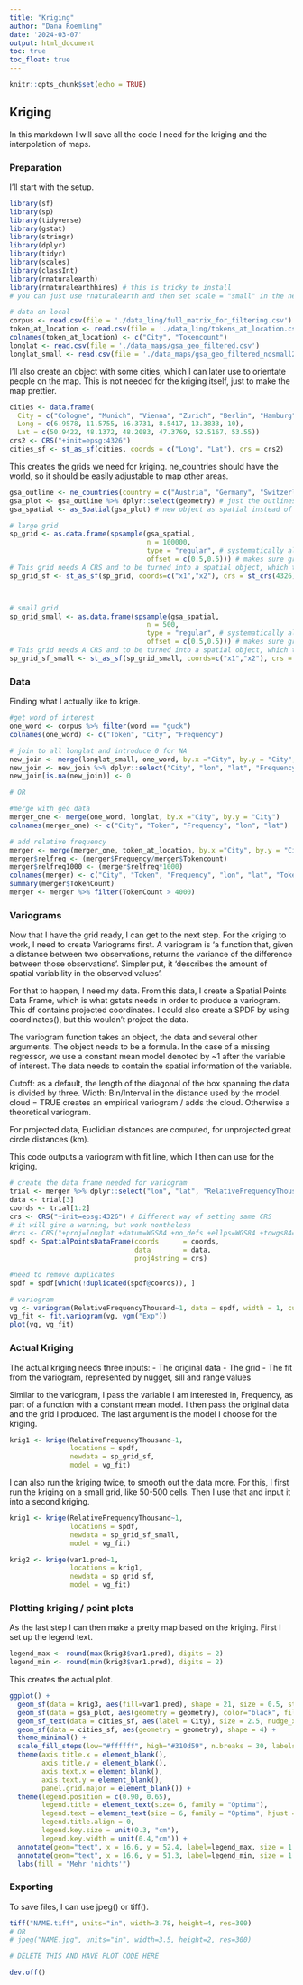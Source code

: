 ```yaml
---
title: "Kriging"
author: "Dana Roemling"
date: '2024-03-07'
output: html_document
toc: true
toc_float: true
---
```


```r
knitr::opts_chunk$set(echo = TRUE)
```

## Kriging

In this markdown I will save all the code I need for the kriging and the interpolation of maps.


### Preparation

I'll start with the setup.

```r
library(sf)
library(sp)
library(tidyverse)
library(gstat)
library(stringr)
library(dplyr) 
library(tidyr)
library(scales)
library(classInt) 
library(rnaturalearth)
library(rnaturalearthhires) # this is tricky to install
# you can just use rnaturalearth and then set scale = "small" in the ne_countries() function

# data on local
corpus <- read.csv(file = './data_ling/full_matrix_for_filtering.csv') 
token_at_location <- read.csv(file = './data_ling/tokens_at_location.csv')
colnames(token_at_location) <- c("City", "Tokencount") 
longlat <- read.csv(file = './data_maps/gsa_geo_filtered.csv')
longlat_small <- read.csv(file = './data_maps/gsa_geo_filtered_nosmall22.csv')
```

I'll also create an object with some cities, which I can later use to orientate people on the map.
This is not needed for the kriging itself, just to make the map prettier.

```r
cities <- data.frame(
  City = c("Cologne", "Munich", "Vienna", "Zurich", "Berlin", "Hamburg"),
  Long = c(6.9578, 11.5755, 16.3731, 8.5417, 13.3833, 10),
  Lat = c(50.9422, 48.1372, 48.2083, 47.3769, 52.5167, 53.55))
crs2 <- CRS("+init=epsg:4326")
cities_sf <- st_as_sf(cities, coords = c("Long", "Lat"), crs = crs2)
```

This creates the grids we need for kriging. ne_countries should have the world, so it should be easily adjustable to map other areas. 

```r
gsa_outline <- ne_countries(country = c("Austria", "Germany", "Switzerland"), returnclass="sf", scale = "large")
gsa_plot <- gsa_outline %>% dplyr::select(geometry) # just the outlines of the three
gsa_spatial <- as_Spatial(gsa_plot) # new object as spatial instead of sf

# large grid
sp_grid <- as.data.frame(spsample(gsa_spatial,
                                  n = 100000,
                                  type = "regular", # systematically aligned sampling
                                  offset = c(0.5,0.5))) # makes sure grid is the same every time
# This grid needs A CRS and to be turned into a spatial object, which this line does:
sp_grid_sf <- st_as_sf(sp_grid, coords=c("x1","x2"), crs = st_crs(4326))



# small grid
sp_grid_small <- as.data.frame(spsample(gsa_spatial,
                                  n = 500,
                                  type = "regular", # systematically aligned sampling
                                  offset = c(0.5,0.5))) # makes sure grid is the same every time
# This grid needs A CRS and to be turned into a spatial object, which this line does:
sp_grid_sf_small <- st_as_sf(sp_grid_small, coords=c("x1","x2"), crs = st_crs(4326))
```

### Data

Finding what I actually like to krige.

```r
#get word of interest
one_word <- corpus %>% filter(word == "guck")
colnames(one_word) <- c("Token", "City", "Frequency")

# join to all longlat and introduce 0 for NA
new_join <- merge(longlat_small, one_word, by.x ="City", by.y = "City", all = TRUE)
new_join <- new_join %>% dplyr::select("City", "lon", "lat", "Frequency")
new_join[is.na(new_join)] <- 0

# OR

#merge with geo data
merger_one <- merge(one_word, longlat, by.x ="City", by.y = "City")
colnames(merger_one) <- c("City", "Token", "Frequency", "lon", "lat")

# add relative frequency
merger <- merge(merger_one, token_at_location, by.x ="City", by.y = "City")
merger$relfreq <- (merger$Frequency/merger$Tokencount)
merger$relfreq1000 <- (merger$relfreq*1000)
colnames(merger) <- c("City", "Token", "Frequency", "lon", "lat", "TokenCount", "RelativeFrequency", "RelativeFrequencyThousand")
summary(merger$TokenCount)
merger <- merger %>% filter(TokenCount > 4000)
```


### Variograms

Now that I have the grid ready, I can get to the next step. For the kriging to work, I need to create Variograms first. A variogram is 'a function that, given a distance between two observations, returns the variance of the difference between those observations'. Simpler put, it 'describes the amount of spatial variability in the observed values'.

For that to happen, I need my data. From this data, I create a Spatial Points Data Frame, which is what gstats needs in order to produce a variogram. This df contains projected coordinates. I could also create a SPDF by using coordinates(), but this wouldn't project the data.

The variogram function takes an object, the data and several other arguments. The object needs to be a formula. In the case of a missing regressor, we use a constant mean model denoted by ~1 after the variable of interest. The data needs to contain the spatial information of the variable. 

Cutoff: as a default, the length of the diagonal of the box spanning the data is divided by three.
Width: Bin/Interval in the distance used by the model. 
cloud = TRUE creates an empirical variogram / adds the cloud. Otherwise a theoretical variogram. 

For projected data, Euclidian distances are computed, for unprojected great circle distances (km).

This code outputs a variogram with fit line, which I then can use for the kriging. 

```r
# create the data frame needed for variogram
trial <- merger %>% dplyr::select("lon", "lat", "RelativeFrequencyThousand") #%>% na.omit()
data <- trial[3]
coords <- trial[1:2]
crs <- CRS("+init=epsg:4326") # Different way of setting same CRS
# it will give a warning, but work nontheless
#crs <- CRS("+proj=longlat +datum=WGS84 +no_defs +ellps=WGS84 +towgs84=0,0,0")
spdf <- SpatialPointsDataFrame(coords      = coords,
                               data        = data, 
                               proj4string = crs)

#need to remove duplicates
spdf = spdf[which(!duplicated(spdf@coords)), ]

# variogram
vg <- variogram(RelativeFrequencyThousand~1, data = spdf, width = 1, cutoff = 300)
vg_fit <- fit.variogram(vg, vgm("Exp")) 
plot(vg, vg_fit)
```

### Actual Kriging

The actual kriging needs three inputs: 
- The original data
- The grid
- The fit from the variogram, represented by nugget, sill and range values

Similar to the variogram, I pass the variable I am interested in, Frequency, as part of a function with a constant mean model. I then pass the original data and the grid I produced. The last argument is the model I choose for the kriging. 

```r
krig1 <- krige(RelativeFrequencyThousand~1, 
               locations = spdf, 
               newdata = sp_grid_sf, 
               model = vg_fit)
```

I can also run the kriging twice, to smooth out the data more. For this, I first run the kriging on a small grid, like 50-500 cells. Then I use that and input it into a second kriging.

```r
krig1 <- krige(RelativeFrequencyThousand~1, 
               locations = spdf, 
               newdata = sp_grid_sf_small, 
               model = vg_fit)

krig2 <- krige(var1.pred~1, 
               locations = krig1, 
               newdata = sp_grid_sf, 
               model = vg_fit)
```

### Plotting kriging / point plots

As the last step I can then make a pretty map based on the kriging. First I set up the legend text.

```r
legend_max <- round(max(krig3$var1.pred), digits = 2)
legend_min <- round(min(krig3$var1.pred), digits = 2)
```

This creates the actual plot.

```r
ggplot() +
  geom_sf(data = krig3, aes(fill=var1.pred), shape = 21, size = 0.5, stroke = 0, lwd = 0) +
  geom_sf(data = gsa_plot, aes(geometry = geometry), color="black", fill=NA, size = 0.5) +
  geom_sf_text(data = cities_sf, aes(label = City), size = 2.5, nudge_x = 0, nudge_y = -0.15, family = "Optima") +
  geom_sf(data = cities_sf, aes(geometry = geometry), shape = 4) +
  theme_minimal() +
  scale_fill_steps(low="#ffffff", high="#310d59", n.breaks = 30, labels = NULL) +
  theme(axis.title.x = element_blank(), 
        axis.title.y = element_blank(),
        axis.text.x = element_blank(),
        axis.text.y = element_blank(),
        panel.grid.major = element_blank()) +
  theme(legend.position = c(0.90, 0.65), 
        legend.title = element_text(size= 6, family = "Optima"), 
        legend.text = element_text(size = 6, family = "Optima", hjust = 1),
        legend.title.align = 0,
        legend.key.size = unit(0.3, "cm"),
        legend.key.width = unit(0.4,"cm")) +
  annotate(geom="text", x = 16.6, y = 52.4, label=legend_max, size = 1.5, family = "Optima") +
  annotate(geom="text", x = 16.6, y = 51.3, label=legend_min, size = 1.5, family = "Optima") +
  labs(fill = "Mehr 'nichts'") 
```

### Exporting

To save files, I can use jpeg() or tiff().

```r
tiff("NAME.tiff", units="in", width=3.78, height=4, res=300)
# OR
# jpeg("NAME.jpg", units="in", width=3.5, height=2, res=300)

# DELETE THIS AND HAVE PLOT CODE HERE

dev.off()
```
